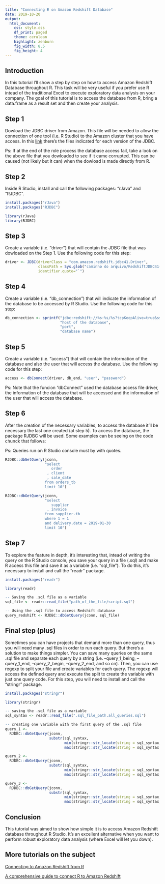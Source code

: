 ```yaml
---
title: "Connecting R on Amazon Redshift Database"
date: 2019-10-20
output:
  html_document:
    css: style.css
    df_print: paged
    theme: cerulean
    highlight: zenburn
    fig_width: 8.5
    fig_height: 4
---
```


## **Introduction**

In this tutorial I'll show a step by step on how to access Amazon Redshift Database throughout R. This task will be very useful if you prefer use R intead of the traditional Excel to execute exploratory data analysis on your company. The goal of this tutorial is to access the database from R, bring a data.frame as a result set and then create your analysis.

## **Step 1**

Dowload the JDBC driver from Amazon. This file will be needed to allow the connection of one tool (i.e. R Studio) to the Amazon cluster that you have access. In this [link](https://docs.aws.amazon.com/pt_br/redshift/latest/mgmt/configure-jdbc-connection.html#obtain-jdbc-url) there's the files indicated for each version of the JDBC.

Ps: If at the end of the role process the database access fail, take a look on the above file that you dowloaded to see if it came corrupted. This can be caused (not likely but it can) when the dowload is made directly from R.

## **Step 2**

Inside R Studio, install and call the following packages: "rJava" and "RJDBC".

```r
install.packages("rJava")
install.packages("RJDBC")

library(rJava)
library(RJDBC)
```

## **Step 3**

Create a variable (i.e. "driver") that will contain the JDBC file that was dowloaded on the Step 1. Use the following code for this step:

```r
driver <- JDBC(driverClass = "com.amazon.redshift.jdbc41.Driver", 
               classPath = Sys.glob("caminho do arquivo/RedshiftJDBC41-1.1.9.1009.jar"), 
               identifier.quote="`")
```

## **Step 4**

Create a variable (i.e. "db_connection") that will indicate the information of the database to be accessed by R Studio. Use the following code for this step:

```r
db_connection <- sprintf("jdbc:redshift://%s:%s/%s?tcpKeepAlive=true&ssl=true&sslfactory=com.amazon.redshift.ssl.NonValidatingFactory", 
                         "host of the database", 
                         "port", 
                         "database name")
```

## **Step 5**

Create a variable (i.e. "access") that will contain the information of the database and also the user that will access the database. Use the following code for this step:

```r
access <- dbConnect(driver, db_end, "user", "password")
```

Ps: Note that the funcion "dbConnect" used the database access file driver, the information of the database that will be accessed and the information of the user that will access the database.

## **Step 6**

After the creation of the necessary variables, to access the database it'll be necessary the last one created (at step 5). To access the database, the package RJDBC will be used. Some examples can be seeing on the code chunck that follows:

Ps: Queries run on R Studio console must by with quotes.

```r
RJDBC::dbGetQuery(jconn,
                  "select 
                     order
                   , client
                   , sale_date 
                  from orders_tb 
                  limit 10")

RJDBC::dbGetQuery(jconn,
                  "select 
                     supplier
                   , invoice 
                  from supplier.tb 
                  where 1 = 1 
                  and delivery.date = 2019-01-30 
                  limit 10")
```

## **Step 7**

To explore the feature in depth, it's interesting that, intead of writing the query on the R Studio console, you save your query in a file (.sql) and make R access this file and save it as a variable (i.e. "sql_file"). To do this, it's necessary to install and call the "readr" package.

```r
install.packages("readr")

library(readr)

-- Saving the .sql file as a variable
sql_file <- readr::read_file("path_of_the_file/script.sql")

-- Using the .sql file to access Redshift database
query_redshift <- RJDBC::dbGetQuery(jconn, sql_file)
```

## **Final step (plus)**

Sometimes you can have projects that demand more than one query, thus you will need many .sql files in order to run each query. But there's a solution to make things simpler. You can save many queries on the same .sql file and separate each query by a string (i.e. --query_1_being, --query_1_end, --query_2_begin, --query_2_end, and so on). Then, you can use regexp to split your file and create variables for each query. The regexp will access the defined query and execute the split to create the variable with just one query code. For this step, you will need to install and call the "stringr" package.

```r
install.packages("stringr")

library(stringr)

-- saving the .sql file as a variable
sql_syntax <- readr::read_file(".sql_file_path.all_queries.sql")

-- creating one variable with the first query of the .sql file
query_1 <- 
  RJDBC::dbGetQuery(jconn, 
                    substr(sql_syntax, 
                           min(stringr::str_locate(string = sql_syntax, '-- query.1.begin')), 
                           max(stringr::str_locate(string = sql_syntax, '-- query.1.end'))))

query_2 <- 
  RJDBC::dbGetQuery(jconn, 
                    substr(sql_syntax, 
                           min(stringr::str_locate(string = sql_syntax, '-- query.2.begin')), 
                           max(stringr::str_locate(string = sql_syntax, '-- query.2.end'))))

query_3 <- 
  RJDBC::dbGetQuery(jconn, 
                    substr(sql_syntax, 
                           min(stringr::str_locate(string = sql_syntax, '-- query.3.begin')),
                           max(stringr::str_locate(string = sql_syntax, '-- query.3.end'))))
```

## **Conclusion**

This tutorial was aimed to show how simple it is to access Amazon Redshift database throughout R Studio. It's an excellent alternative when you want to perform robust exploratory data analysis (where Excel will let you down).

## **More tutorials on the subject**

[Connecting to Amazon Redshift from R](https://www.progress.com/tutorials/jdbc/connecting-to-amazon-redshift-from-r-via-jdbc-driver)

[A comprehensive guide to connect R to Amazon Redshift](https://www.r-bloggers.com/a-comprehensive-guide-to-connect-r-to-amazon-redshift/)
